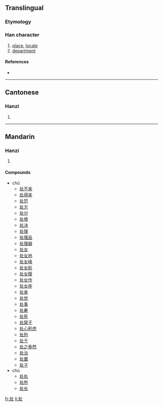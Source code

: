 {{also|處}}
==Translingual==

===Etymology===
{{Han simp|處}}

===Han character===
{{Han char|rn=34|rad=夂|as=02|sn=5|four=|canj=竹水卜 (HEY), X竹水卜 (XHEY)}}

# [[place]], [[locale]]
# [[department]]

====References====
* {{Han ref|kx=0158.021|hdz=20867.170|uh=5904|ud=22788}}

----

==Cantonese==

===Hanzi===
{{yue-hanzi|jyut=|y=chyu3}}

# {{defn|Cantonese}}

----

==Mandarin==

===Hanzi===
{{cmn-hanzi|tra=處|pin=[[chǔ]] ([[chu3]]), [[chù]] ([[chu4]])|wg=ch'u<sup>3</sup>, ch'u<sup>4</sup>}}

# {{defn|Mandarin}}

====Compounds====
* chǔ
** [[处不来]]
** [[处得来]]
** [[处罚]]
** [[处方]]
** [[处分]]
** [[处境]]
** [[处决]]
** [[处理]]
** [[处理品]]
** [[处理器]]
** [[处女]]
** [[处女地]]
** [[处女峰]]
** [[处女航]]
** [[处女膜]]
** [[处女作]]
** [[处女座]]
** [[处身]]
** [[处世]]
** [[处事]]
** [[处暑]]
** [[处死]]
** [[处窝子]]
** [[处心积虑]]
** [[处刑]]
** [[处于]]
** [[处之泰然]]
** [[处治]]
** [[处置]]
** [[处子]]
* chù
** [[处处]]
** [[处所]]
** [[处长]]

[[fr:处]]
[[li:处]]